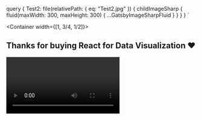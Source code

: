 
  query {
    Test2: file(relativePath: { eq: "Test2.jpg" }) {
      childImageSharp {
        fluid(maxWidth: 300, maxHeight: 300) {
          ...GatsbyImageSharpFluid
        }
      }
    }
  }
`

<Container width={[1, 3/4, 1/2]}>

## Thanks for buying React for Data Visualization <span role="img" aria-label="heart">❤️</span>

<Video id="-t27yOeVEik" />

Hey thanks again for buying React for Data Visualization. I really appreciate it and I hope it helps you on your journey.

Wanna help me make React for Data Visualization even better?
  
Suggest a chapter I should add?

Answer 2 quick questions below. Only takes a minute and makes a huge difference. Plus you're gonna be one of my favorite humans.

<TypeformLink url="https://swizecteller.typeform.com/to/gzZ4up" />

Then check your email for access and login instructions. You'll need to set a password for your new account :)

<Testimonial
  quote="Great read with solid foundations to get you started crawling with react and up to a sprint!"
  image={props.data.Test2.childImageSharp.fluid.src}
  name="MΛHDI"
  company="Creator of Gyroscope"
/>

</Container>
